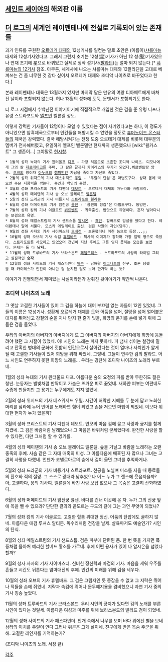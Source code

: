 == [[세인트 세이야]]의 해외판 이름 ==


== [[더 로그]]의 세계인 레이펜테나에 전설로 기록되어 있는 존재들 ==

과거 인류를 구원한 [[오르테거 대제]]의 12성기사를 일컫는 말로 초안은 (이름이)[[샤를마뉴]] 대제와 12성기사였다고. 그래서 그런지 초기는 12성(星)기사가 아닌 12 성(聖)기사였으나 연재 초기에 星으로 바뀌었고 실제로 정작 성기사([[팔라딘]])는 얼마 되지 않는다.[* [[샤를마뉴의 12기사]] 참조. 아무튼, 세계사에 나오는 샤를마뉴 대제와 12팔라딘을 고대로 베껴쓰는 건 좀 너무한 것 같다 싶어서 오르테거 대제와 조디악 나이츠로 바꾸었다고 한다.]

본래 레이펜테나 대륙은 13월까지 있지만 마지막 달은 만유의 여왕 티아메트에게 바쳐진 날이라 포함되지 않는다. 허나 13월의 성좌에 도둑, 문댄서가 포함되기도 한다.

더 로그 시점에서 수백년전 이야기이기에 직접적으로 개입한 것은 검을 준 유령 디프나 유령 스트라포트와 [[엘프]]인 벨론델 정도.

이렇게 강력한 기사들이 12명이나 모일 수 있었다는 점이 사기였다고는 하나, 이 정도가 아니었으면 암흑제국으로부터 인간들을 해방시킬 수 없었을 정도로 [[휴머노이드 몬스터]]들의 제국은 강력했다. 결국 해방시켜가는 전쟁 도중 오르테거 대제를 비롯해 대부분의 멤버가 전사해버렸고, 유일하게 엘프인 벨론델만 현재까지 생존했으나 [wiki:"윌카스트" 그 생존이...] 그야말로 [[현시창]].

 * 1월의 성좌 늑대의 기사 윈터울프 [[디프]] - 가장 처음으로 초혼한 조디악 나이츠. 디모나에게 그의 칼 [[제로테이크]]를 주며, 그 칼은 끝까지 카이레스의 무기가 되었다.뷔르벤트랑 앙숙. [[오크]]의 왕이자 [[아누크]]의 [[챔피언]]인 자남을 죽이고 자신도 죽었다.
 * 2월의 성좌 위저드의 기사 데스위저드 [[우릴]] - '우릴의 단검'은 마법도구다. 상대 몸에 박으면 주문 저항력을 깎는다. 흑인과 백인의 혼혈.
 * 3월의 성좌 프리스트의 기사 디펜더 [[데보트]] - 오르테거 대제의 마누라와 바람크리.
 * 4월의 성좌 메이덴의 기사 송 오브 블레이드 [[벨론델]]
 * 5월의 성좌 드라군의 기사 비룡기사 [[스트라포트 윌라콘]]
 * 6월의 성좌 머메이드의 기사 암전궁 [[륭센]] - '륭센의 장갑'은 마법도구다. 동양인.
 * 7월의 성좌 킹의 기사 이글로드 [[뷔르벤트]] - 귀족출신. 밥맛으로 유명하다. 혼자 날아다니는 보검으로 유명.
 * 8월의 성좌 메일스트럼의 기사 샌드스톰 [[알시온]] - [[흑인]]. 할버드로 암살을 했다고 한다. 레이펜테나 말에 서툴다. 모스카 에밀레이트 출신. 검은 삭월의 자인(당주).
 * 9월의 성좌 사자의 기사 사이마스터 [[오네건]] - 초혼했더니 미친 놈으로 등장...;;
 * 10월의 성좌 오브의 기사 속검 [[휴렐바드]] - 책사의 이미지가 강하며 가장 일찍 병으로 죽었다. 스트라포트를 사모하고 있었으며 천년이 지난 후에도 그를 잊지 못하는 모습을 보였다. 문제는 둘 다 '''남자.'''
 * 11월의 성좌 트루바드의 기사 브라스본드 [[헤젤드리스]] - 스트라포트의 사랑의 라이벌 그리고 실질적인 '''승자'''
 * 12월의 성좌 사이드의 기사 패스파인더 [[위콘]] - 남해왕 [[이그나트]]의 친구. 초혼 당했을 때 카이레스가 인간이 아니란 걸 눈치챈 걸로 보아 한가닥 하는 듯?

이야기가 진행되면서 재미있는 사실이라든가 감춰진 뒷이야기가 약간씩 나온다.



=== 조디악 나이츠의 노래 ===

그 옛날 고결한 기사들이 있어
그 검을 하늘에 대어 부끄럼 없는 자들이 12인 있었네.
그들의 이름은 12성기사.
성황제 오르테거 대제를 도와
어둠을 넘어, 절망을 넘어
얼어붙은 대지를 뛰어넘고 강철의 숲을 지나
단지 한 줄기 빛을,
희망의 온기를 손에 넣기 위해 그들은 검을 들었다.

우리의 아버지의 아버지의 아버지에게
또 그 아버지의 아버지의 아버지에게
희망에 등돌려야 했던 그 시절이 있었네.
아! 시인의 노래는 피지 못하네.
피 냄새 섞이는 철검에 밀리고
잔혹한 병대의 군화에 짓밞혀
인간으로서 살아간다는 것이 얼마나 사치인가 알게 될 때
고결한 기사들이 있어 희망을 위해 싸웠네.
그렇네. 그들이 연주한 검의 발라드.
어느 시인도 연주하지 못한 희망의 노래를…
우리는 경탄해 조디악 나이츠의 노래라 부르네.

1월의 성좌 늑대의 기사 윈터울프 디프.
아름다운 숲의 요정의 피를 받아 무한히도 젊은 청년.
눈동자는 별빛처럼 반짝이고 가슴은 뜨거운 피로 끓었네.
새하얀 피부는 여편네도 수줍게 만들지만
그 용기는 누구에게도 지지 않았네.

2월의 성좌 위저드의 기사 데스위저드 우릴.
시간이 허락한 지혜를 두 눈에 담고
노회한 머리를 삼라에 두어
언어를 노래하면 힘이 되었고
손을 저으면 마법이 되었네.
이보다 위대한 현자가 누가 있을까?

3월의 성좌 프리스트의 기사 디펜더 데보트.
연모의 마음 검에 묻고 사랑과 긍지를 함께 지켰네.
그 검은 바람처럼 날래었으나
그 마음은 바위처럼 굳세었다네.
완전한 사랑을 할 수 있다면, 다만 그처럼 할 수 있기를.

4월의 성좌 메이덴의 기사 송 오브 블레이드 벨론델.
숲을 거닐고 바람을 노래하는 오랜 종족의 후예.
사슴 같은 그 자태 매혹의 미성.
그 아름다움에 매혹된 자 많으나
그녀는 고결히 사명을 다했네.
언젠가 코넬르아르의 숲에서
검이 울면 그녀를 추억하게나.

5월의 성좌 드라군의 기사 비룡기사 스트라포트.
천공을 노닐며 미소를 지을 때
동료들의 환호와 적의 절망.
그 스스로 광대라 낮추었으나
어느 누가 그 랜스에 웃음지을까?
아, 고결하다, 용의 기사여.
벨론델에 바친 사랑 보답 없으나
그 목숨은 고결히 산화하였다.

6월의 성좌 머메이드의 기사 암전궁 륭센.
바다를 건너 이곳에 온 자.
누가 그의 신궁 앞에 목을 뺄 수 있으랴?
단단한 결의와 끝모르는 구도의 길에
그는 과연 무엇이 되었나?

7월의 성좌 킹의 기사 이글로드.
고결한 혈통 위대한 정신.
어둠의 탄압에도 굴하지 않네.
아름다운 애검 루셔스 알티몬. 독수리처럼 전장을 날제.
살육마저도 예술인가? 시인의 탄식.

8월의 성좌 메일스트럼의 기사 샌드스톰.
검은 피부에 단련된 몸.
한 번 뜻을 가지면 폭풍처럼 몰아쳐
예리한 할버드 황소를 가르네.
후에 어떤 용사가 있어
나 알시온을 넘었다 할까?

9월의 성자 사자의 기사 사이마스터.
신비한 정신력과 마검의 기사.
마음을 세워 우주를 흔들고
시간도 뒤튼다는 염마대전의 후예.
인간의 미래를 위해 검을 세우다.

10월의 성좌 오브의 기사 휴렐바드.
그 검은 그림자인 듯 종잡을 수 없고
그 지략은 뛰어나 적들을 손에 쥐었네.
지략과 속검에 뛰어나
문무예지용을 겸비했으니
과연 기사 중의 기사 칭송 높았다.

11월의 성좌 트루바드의 기사 브라스본드.
우리 시인의 긍지가 있다면
검의 노래를 부른 시인이 있다는 것일세.
아름다운 여성과 미주를 위해
브라스본드의 발라드 검이 되었네.

12월의 성좌 사이드의 기사 패스파인더.
안개 속에서 나무를 보며
바다 위에선 별을 보네
삼라의 이치를 우릴이 안다
그러나 위콘은 그게 삶이네.
친구에게 받은 목숨 주군을 위해.
고결한 레인저를 기억하는가?


(조디악 나이츠의 노래. 서장 끝)

[[각주]]
